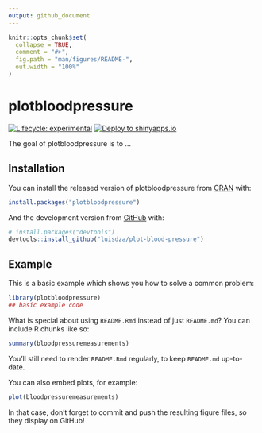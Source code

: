 ```yaml
---
output: github_document
---
```


<!-- README.md is generated from README.Rmd. Please edit that file -->

```r
knitr::opts_chunk$set(
  collapse = TRUE,
  comment = "#>",
  fig.path = "man/figures/README-",
  out.width = "100%"
)
```

# plotbloodpressure

<!-- badges: start -->
[![Lifecycle: experimental](https://img.shields.io/badge/lifecycle-experimental-orange.svg)](https://www.tidyverse.org/lifecycle/#experimental)
[![Deploy to shinyapps.io](https://github.com/luisdza/plot-blood-pressure/workflows/Deploy%20to%20shinyapps.io/badge.svg)](https://github.com/luisdza/plot-blood-pressure/actions)
<!-- badges: end -->

The goal of plotbloodpressure is to ...

## Installation

You can install the released version of plotbloodpressure from [CRAN](https://CRAN.R-project.org) with:

``` r
install.packages("plotbloodpressure")
```

And the development version from [GitHub](https://github.com/) with:

``` r
# install.packages("devtools")
devtools::install_github("luisdza/plot-blood-pressure")
```

## Example

This is a basic example which shows you how to solve a common problem:

```r
library(plotbloodpressure)
## basic example code
```

What is special about using `README.Rmd` instead of just `README.md`? You can include R chunks like so:

```r
summary(bloodpressuremeasurements)
```

You'll still need to render `README.Rmd` regularly, to keep `README.md` up-to-date.

You can also embed plots, for example:

```r
plot(bloodpressuremeasurements)
```

In that case, don't forget to commit and push the resulting figure files, so they display on GitHub!

